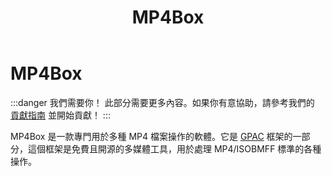 ﻿---
title: MP4Box
sidebar_position: 12
---

# MP4Box

:::danger 我們需要你！
此部分需要更多內容。如果你有意協助，請參考我們的 [貢獻指南](../contribution-guide.mdx) 並開始貢獻！
:::

MP4Box 是一款專門用於多種 MP4 檔案操作的軟體。它是 [GPAC](https://github.com/gpac/gpac) 框架的一部分，這個框架是免費且開源的多媒體工具，用於處理 MP4/ISOBMFF 標準的各種操作。
